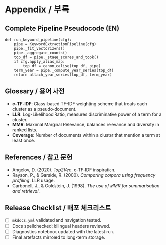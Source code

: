 # Appendix / 부록

## Complete Pipeline Pseudocode (EN)

```
def run_keyword_pipeline(cfg):
    pipe = KeywordExtractionPipeline(cfg)
    pipe._fit_vectorizers()
    pipe._aggregate_counts()
    top_df = pipe._stage_scores_and_topk()
    if cfg.apply_alias_map:
        top_df = canonicalise(top_df, pipe)
    term_year = pipe._compute_year_series(top_df)
    return attach_year_series(top_df, term_year)
```

## Glossary / 용어 사전

- **c‑TF‑IDF**: Class-based TF-IDF weighting scheme that treats each cluster as a pseudo-document.
- **LLR**: Log-Likelihood Ratio, measures discriminative power of a term for a cluster.
- **MMR**: Maximal Marginal Relevance, balances relevance and diversity in ranked lists.
- **Coverage**: Number of documents within a cluster that mention a term at least once.

## References / 참고 문헌

- Angelov, D. (2020). *Top2Vec*. c‑TF‑IDF inspiration.
- Rayson, P., & Garside, R. (2000). *Comparing corpora using frequency profiling*. LLR usage.
- Carbonell, J., & Goldstein, J. (1998). *The use of MMR for summarisation and retrieval*.

## Release Checklist / 배포 체크리스트

- [ ] `mkdocs.yml` validated and navigation tested.
- [ ] Docs spellchecked; bilingual headers reviewed.
- [ ] Diagnostics notebook updated with the latest run.
- [ ] Final artefacts mirrored to long-term storage.

